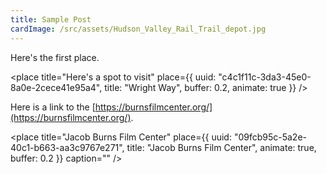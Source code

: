 ```yaml
---
title: Sample Post
cardImage: /src/assets/Hudson_Valley_Rail_Trail_depot.jpg
---
```


Here's the first place.

<place
  title="Here's a spot to visit"
  place={{
    uuid: "c4c1f11c-3da3-45e0-8a0e-2cece41e95a4",
    title: "Wright Way",
    buffer: 0.2,
    animate: true
  }}
/>

Here is a link to the [https://burnsfilmcenter.org/](https://burnsfilmcenter.org/).

<place
  title="Jacob Burns Film Center"
  place={{
    uuid: "09fcb95c-5a2e-40c1-b663-aa3c9767e271",
    title: "Jacob Burns Film Center",
    animate: true,
    buffer: 0.2
  }}
  caption=""
/>
